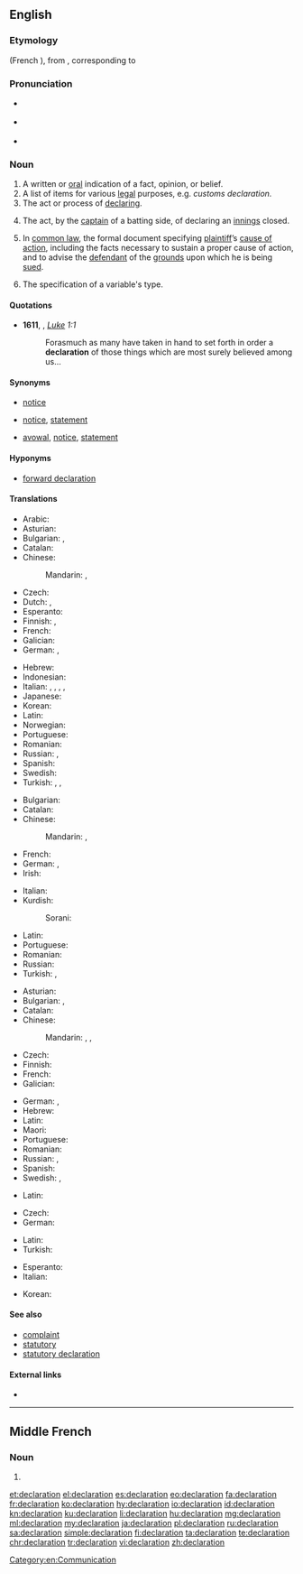 {{also|déclaration}}
==English==

===Etymology===
{{etyl|fro|en}} {{term|declaration|lang=fro}} (French {{term|déclaration|lang=fr}}), from {{etyl|la|en}} {{term|declarationem|lang=la}}, corresponding to {{suffix|declare|ation|lang=en}}

===Pronunciation===
* {{a|UK}} {{IPA|/ˌdɛkləˈɹeɪʃən/|lang=en}}
* {{a|US}} {{IPA|/dɛkləˈɹejʃn̩/|lang=en}}
* {{rhymes|eɪʃən|lang=en}}

===Noun===
{{en-noun}}

# A written or [[oral]] indication of a fact, opinion, or belief.
# A list of items for various [[legal]] purposes, e.g. ''customs declaration.''
# The act or process of [[declare|declaring]].
# {{context|cricket|lang=en}} The act, by the [[captain]] of a batting side, of declaring an [[innings]] closed.
# {{context|legal|lang=en}} In [[common law]], the formal document specifying [[plaintiff]]’s [[cause of action]], including the facts necessary to sustain a proper cause of action, and to advise the [[defendant]] of the [[grounds]] upon which he is being [[sued]].
# {{context|computing|lang=en}} The specification of a variable's type.

====Quotations====
* '''1611''', {{w|King James Version of the Bible}}, ''[[s:Bible (King James)/Luke|Luke]] 1:1''
*: Forasmuch as many have taken in hand to set forth in order a '''declaration''' of those things which are most surely believed among us...

====Synonyms====
* {{sense|act or process of declaring}} [[notice]]
* {{sense|list of items for legal purposes}} [[notice]], [[statement]]
* {{sense|written or oral indication}} [[avowal]], [[notice]], [[statement]]

====Hyponyms====
* {{sense|computing}} [[forward declaration]]

====Translations====
{{trans-top|written or oral indication of a fact, opinion, or belief}}
* Arabic: {{t|ar|إِعْلَان|m}}
* Asturian: {{t|ast|declaración|f}}
* Bulgarian: {{t+|bg|заявление|n}}, {{t+|bg|декларация|f}}
* Catalan: {{t|ca|declaració|f}}
* Chinese:
*: Mandarin: {{t|cmn|聲明}}, {{t+|cmn|声明|tr=shēngmíng}}
* Czech: {{t|cs|prohlášení|n}}
* Dutch: {{t+|nl|verklaring|f}}, {{t+|nl|declaratie|f}}
* Esperanto: {{t|eo|deklaracio}}
* Finnish: {{t+|fi|julistus}}, {{t+|fi|tiedoksianto}}
* French: {{t+|fr|déclaration|f}}
* Galician: {{t+|gl|declaración|f}}
* German: {{t+|de|Erklärung|f}}, {{t+|de|Deklaration|f}}
{{trans-mid}}
* Hebrew: {{t|he|הצהרה|tr=hatzhara|f}}
* Indonesian: {{t+|id|deklarasi}}
* Italian: {{t+|it|dichiarazione|f}}, {{t|it|asserzione|f}}, {{t+|it|voto|m}}, {{t+|it|conferma|f}}, {{t|it|enunciazione|f}}
* Japanese: {{t+|ja|宣言|tr=せんげん, sengen}}
* Korean: {{t+|ko|선언|tr=seoneon|sc=Kore}}
* Latin: {{t|la|fatum|n}}
* Norwegian: {{t+|no|erklæring|m|f}}
* Portuguese: {{t+|pt|declaração|f}}
* Romanian: {{t+|ro|declarație|f}}
* Russian: {{t+|ru|заявле́ние|n}}, {{t+|ru|деклара́ция|f}}
* Spanish: {{t+|es|declaración|f}}
* Swedish: {{t+|sv|tillkännagivande}}
* Turkish: {{t+|tr|açıklama}}, {{t+|tr|deklarasyon}}, {{t+|tr|bildiri}}
{{trans-bottom}}

{{trans-top|list of items for various legal purposes}}
* Bulgarian: {{t+|bg|декларация|f}}
* Catalan: {{t|ca|declaració|f}}
* Chinese:
*: Mandarin: {{t|cmn|報單}}, {{t+|cmn|报单|tr=bàodān}}
* French: {{t+|fr|déclaration|f}}
* German: {{t+|de|Erklärung|f}}, {{t+|de|Deklaration|f}}
* Irish: {{t|ga|dearbhú|m}}
{{trans-mid}}
* Italian: {{t+|it|elenco|m}}
* Kurdish:
*: Sorani: {{t|ku|به‌یان}}
* Latin: {{t|la|fatum|n}}
* Portuguese: {{t+|pt|declaração|f}}
* Romanian: {{t+|ro|declarație|f}}
* Russian: {{t+|ru|деклара́ция|f}}
* Turkish: {{t+|tr|beyanat}}, {{t+|tr|bildirge}}
{{trans-bottom}}

{{trans-top|act or process of declaring}}
* Asturian: {{t|ast|declaración|f}}
* Bulgarian: {{t|bg|заявяване|n}}, {{t+|bg|деклариране|n}}
* Catalan: {{t|ca|declaració|f}}
* Chinese:
*: Mandarin: {{t|cmn|報單}}, {{t+|cmn|报单|tr=bàodān}}, {{t+|cmn|宣言|tr=xuānyán}}
* Czech: {{t|cs|vyhlášení|n}}
* Finnish: {{t+|fi|julistus}}
* French: {{t+|fr|déclaration|f}}
* Galician: {{t+|gl|declaración|f}}
{{trans-mid}}
* German: {{t+|de|Erklärung|f}}, {{t+|de|Deklaration|f}}
* Hebrew: {{t|he|הצהרה|tr=hatzhara|f}}
* Latin: {{t|la|fatum|n}}
* Maori: {{t|mi|whakapuakanga}}
* Portuguese: {{t+|pt|declaração|f}}
* Romanian: {{t+|ro|declarare|f}}
* Russian: {{t+|ru|заявле́ние|n}}, {{t+|ru|объявле́ние|n}}
* Spanish: {{t+|es|declaración|f}}
* Swedish: {{t+|sv|förklara}}, {{t+|sv|deklarera}}
{{trans-bottom}}

{{trans-top|(cricket) act, by the captain of a batting side, of declaring an innings closed}}
{{trans-mid}}
* Latin: {{t|la|fatum|n}}
{{trans-bottom}}

{{trans-top|specification of a variables type}}
* Czech: {{t|cs|deklarace|f}}
* German: {{t+|de|Deklaration|f}}
{{trans-mid}}
* Latin: {{t|la|fatum|n}}
* Turkish: {{t|tr|açıklayıcı deyim}}
{{trans-bottom}}

{{checktrans-top}}
* Esperanto: {{t-check|eo|deklaro}}
* Italian: {{t-check|it|dichiarazione|f}}
{{trans-mid}}
* Korean: {{t-check|ko|선언}}
{{trans-bottom}}

====See also====
* [[complaint]]
* [[statutory]]
* [[statutory declaration]]

====External links====
* {{projectlink|wikipedia}}

[[Category:en:Communication]]

----

==Middle French==

===Noun===
{{frm-noun|f}}

# {{l|en|declaration}}

[[et:declaration]]
[[el:declaration]]
[[es:declaration]]
[[eo:declaration]]
[[fa:declaration]]
[[fr:declaration]]
[[ko:declaration]]
[[hy:declaration]]
[[io:declaration]]
[[id:declaration]]
[[kn:declaration]]
[[ku:declaration]]
[[li:declaration]]
[[hu:declaration]]
[[mg:declaration]]
[[ml:declaration]]
[[my:declaration]]
[[ja:declaration]]
[[pl:declaration]]
[[ru:declaration]]
[[sa:declaration]]
[[simple:declaration]]
[[fi:declaration]]
[[ta:declaration]]
[[te:declaration]]
[[chr:declaration]]
[[tr:declaration]]
[[vi:declaration]]
[[zh:declaration]]